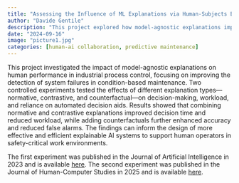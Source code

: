 ```yaml
---
title: "Assessing the Influence of ML Explanations via Human-Subjects Experiments"
author: "Davide Gentile"
description: "This project explored how model-agnostic explanations impact decision-making in industrial process control, particularly for condition-based maintenance. Experiments revealed that combining normative and contrastive explanations enhanced decision speed and accuracy, while counterfactuals reduced false alarms, contributing to safer and more efficient AI systems in industrial settings."
date: "2024-09-16"
image: "picture1.jpg"
categories: [human-ai collaboration, predictive maintenance]
---
```


This project investigated the impact of model-agnostic explanations on human performance in industrial process control, focusing on improving the detection of system failures in condition-based maintenance. Two controlled experiments tested the effects of different explanation types---normative, contrastive, and counterfactual---on decision-making, workload, and reliance on automated decision aids. Results showed that combining normative and contrastive explanations improved decision time and reduced workload, while adding counterfactuals further enhanced accuracy and reduced false alarms. The findings can inform the design of more effective and efficient explainable AI systems to support human operators in safety-critical work environments.

The first experiment was published in the Journal of Artificial Intelligence in 2023 and is available [here](https://www.sciencedirect.com/science/article/abs/pii/S0004370223000917). The second experiment was published in the Journal of Human-Computer Studies in 2025 and is available [here](https://www.sciencedirect.com/science/article/pii/S1071581924002179).

